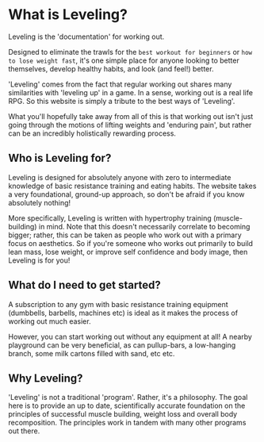 
# What is Leveling?

Leveling is the 'documentation' for working out. 

Designed to eliminate the trawls for the `best workout for beginners` or `how to lose weight fast`, it's one simple place for anyone looking to better themselves, develop healthy habits, and look (and feel!) better. 

'Leveling' comes from the fact that regular working out shares many similarities with 'leveling up' in a game. In a sense, working out is a real life RPG. So this website is simply a tribute to the best ways of 'Leveling'. 

What you'll hopefully take away from all of this is that working out isn't just going through the motions of lifting weights and 'enduring pain', but rather can be an incredibly holistically rewarding process. 

## Who is Leveling for?

Leveling is designed for absolutely anyone with zero to intermediate knowledge of basic resistance training and eating habits. The website takes a very foundational, ground-up approach, so don't be afraid if you know absolutely nothing!

More specifically, Leveling is written with hypertrophy training (muscle-building) in mind. Note that this doesn't necessarily correlate to becoming bigger; rather, this can be taken as people who work out with a primary focus on aesthetics. So if you're someone who works out primarily to build lean mass, lose weight, or improve self confidence and body image, then Leveling is for you! 

## What do I need to get started?

A subscription to any gym with basic resistance training equipment (dumbbells, barbells, machines etc) is ideal as it makes the process of working out much easier. 

However, you can start working out without any equipment at all! A nearby playground can be very beneficial, as can pullup-bars, a low-hanging branch, some milk cartons filled with sand, etc etc.

## Why Leveling?

'Leveling' is not a traditional 'program'. Rather, it's a philosophy. The goal here is to provide an up to date, scientifically accurate foundation on the principles of successful muscle building, weight loss and overall body recomposition. The principles work in tandem with many other programs out there. 